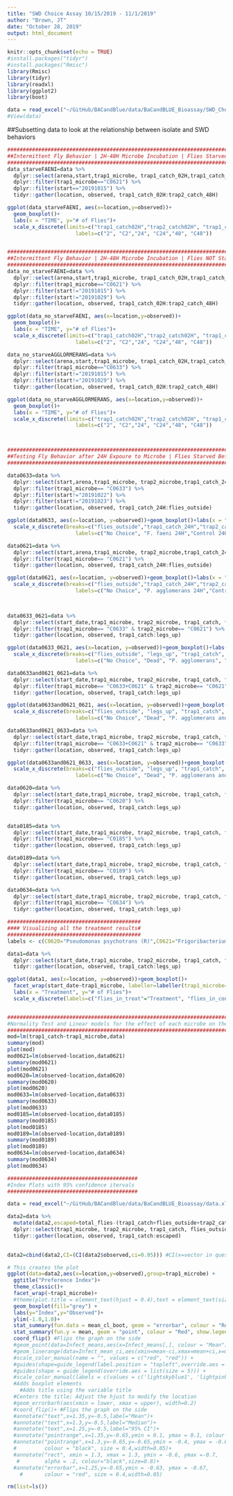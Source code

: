 ```yaml
---
title: "SWD Choice Assay 10/15/2019 - 11/1/2019"
author: "Brown, JT"
date: "October 28, 2019"
output: html_document
---
```


```r
knitr::opts_chunk$set(echo = TRUE)
#install.packages("tidyr")
#install.packages("Rmisc")
library(Rmisc)
library(tidyr)
library(readxl)
library(ggplot2)
library(boot)

data = read_excel("~/GitHub/BACandBlue/data/BaCandBLUE_Bioassay/SWD_ChoiceAssay_USDA_prelim.xlsx")
#View(data)
```

##Subsetting data to look at the relationship between isolate and SWD behaviors
```r
#####################################################################################
##Intermittent Fly Behavior | 2H-48H Microbe Incubation | Flies Starved for 24H    ##
#####################################################################################
data_starveFAENI=data %>% 
  dplyr::select(arena,start,trap1_microbe, trap1_catch_02H,trap1_catch_24H, trap1_catch_48H,trap2_catch_02H,trap2_catch_24H,trap2_catch_48H) %>% 
  dplyr::filter(trap1_microbe=="C0621") %>% 
  dplyr::filter(start=="20191015") %>% 
  tidyr::gather(location, observed, trap1_catch_02H:trap2_catch_48H) 

ggplot(data_starveFAENI, aes(x=location,y=observed))+
  geom_boxplot()+
  labs(x = "TIME", y="# of Flies")+
  scale_x_discrete(limits=c("trap1_catch02H","trap2_catch02H", "trap1_catch_24H", "trap2_catch_24H", "trap1_catch_48H","trap2_catch_48H"),
                      labels=c("2", "C2","24", "C24","48", "C48"))


#####################################################################################
##Intermittent Fly Behavior | 2H-48H Microbe Incubation | Flies NOT Starved        ##
#####################################################################################
data_no_starveFAENI=data %>% 
  dplyr::select(arena,start,trap1_microbe, trap1_catch_02H,trap1_catch_24H, trap1_catch_48H,trap2_catch_02H,trap2_catch_24H,trap2_catch_48H) %>% 
  dplyr::filter(trap1_microbe=="C0621") %>% 
  dplyr::filter(start!="20191015") %>% 
  dplyr::filter(start!="20191029") %>% 
  tidyr::gather(location, observed, trap1_catch_02H:trap2_catch_48H) 

ggplot(data_no_starveFAENI, aes(x=location,y=observed))+
  geom_boxplot()+
  labs(x = "TIME", y="# of Flies")+
  scale_x_discrete(limits=c("trap1_catch02H","trap2_catch02H", "trap1_catch_24H", "trap2_catch_24H", "trap1_catch_48H","trap2_catch_48H"),
                      labels=c("2", "C2","24", "C24","48", "C48"))

data_no_starveAGGLORMERANS=data %>% 
  dplyr::select(arena,start,trap1_microbe, trap1_catch_02H,trap1_catch_24H, trap1_catch_48H,trap2_catch_02H,trap2_catch_24H,trap2_catch_48H) %>% 
  dplyr::filter(trap1_microbe=="C0633") %>% 
  dplyr::filter(start!="20191015") %>% 
  dplyr::filter(start!="20191029") %>% 
  tidyr::gather(location, observed, trap1_catch_02H:trap2_catch_48H) 

ggplot(data_no_starveAGGLORMERANS, aes(x=location,y=observed))+
  geom_boxplot()+
  labs(x = "TIME", y="# of Flies")+
  scale_x_discrete(limits=c("trap1_catch02H","trap2_catch02H", "trap1_catch_24H", "trap2_catch_24H", "trap1_catch_48H","trap2_catch_48H"),
                      labels=c("2", "C2","24", "C24","48", "C48"))



#################################################################################
##Testing Fly Behavior after 24H Expoure to Microbe | Flies Starved Before Assay#
#################################################################################

data0633=data %>% 
  dplyr::select(start,arena,trap1_microbe, trap2_microbe,trap1_catch_24H, trap2_catch_24H,flies_outside) %>% 
  dplyr::filter(trap1_microbe== "C0633") %>% 
  dplyr::filter(start!="20191022") %>% 
  dplyr::filter(start!="20191023") %>% 
  tidyr::gather(location, observed, trap1_catch_24H:flies_outside) 

ggplot(data0633, aes(x=location, y=observed))+geom_boxplot()+labs(x = "Microbe ID", y="# of Flies")+
  scale_x_discrete(breaks=c("flies_outside","trap1_catch_24H","trap2_catch_24H"),
                      labels=c("No Choice", "F. faeni 24H","Control 24H"))

data0621=data %>% 
  dplyr::select(start,arena,trap1_microbe, trap2_microbe,trap1_catch_24H, trap2_catch_24H, flies_outside) %>% 
  dplyr::filter(trap1_microbe== "C0621") %>% 
  tidyr::gather(location, observed, trap1_catch_24H:flies_outside) 

ggplot(data0621, aes(x=location, y=observed))+geom_boxplot()+labs(x = "Microbe ID", y="# of Flies")+
  scale_x_discrete(breaks=c("flies_outside","trap1_catch_24H","trap2_catch_24H"),
                      labels=c("No Choice", "P. agglomerans 24H","Control 24H"))

  
```

```r
data0633_0621=data %>% 
  dplyr::select(start_date,trap1_microbe, trap2_microbe, trap1_catch, flies_outside, trap2_catch,legs_up) %>% 
  dplyr::filter(trap1_microbe== "C0633" & trap2_microbe== "C0621") %>% 
  tidyr::gather(location, observed, trap1_catch:legs_up) 

ggplot(data0633_0621, aes(x=location, y=observed))+geom_boxplot()+labs(x = "Microbe ID", y="# of Flies")+
  scale_x_discrete(breaks=c("flies_outside", "legs_up", "trap1_catch", "trap2_catch"),
                      labels=c("No Choice", "Dead", "P. agglomerans", "F. faeni"))

data0633and0621_0621=data %>% 
  dplyr::select(start_date,trap1_microbe, trap2_microbe, trap1_catch, flies_outside, trap2_catch,legs_up) %>% 
  dplyr::filter(trap1_microbe== "C0633+C0621" & trap2_microbe== "C0621") %>% 
  tidyr::gather(location, observed, trap1_catch:legs_up) 

ggplot(data0633and0621_0621, aes(x=location, y=observed))+geom_boxplot()+labs(x = "Microbe ID", y="# of Flies")+
  scale_x_discrete(breaks=c("flies_outside", "legs_up", "trap1_catch", "trap2_catch"),
                      labels=c("No Choice", "Dead", "P. agglomerans and F. Faeni", "F. faeni"))

data0633and0621_0633=data %>% 
  dplyr::select(start_date,trap1_microbe, trap2_microbe, trap1_catch, flies_outside, trap2_catch,legs_up) %>% 
  dplyr::filter(trap1_microbe== "C0633+C0621" & trap2_microbe== "C0633") %>% 
  tidyr::gather(location, observed, trap1_catch:legs_up) 

ggplot(data0633and0621_0633, aes(x=location, y=observed))+geom_boxplot()+labs(x = "Microbe ID", y="# of Flies")+
  scale_x_discrete(breaks=c("flies_outside", "legs_up", "trap1_catch", "trap2_catch"),
                      labels=c("No Choice", "Dead", "P. agglomerans and F. Faeni", "P. agglomerans"))

data0620=data %>% 
  dplyr::select(start_date,trap1_microbe, trap2_microbe, trap1_catch, flies_outside, trap2_catch,legs_up) %>% 
  dplyr::filter(trap1_microbe== "C0620") %>% 
  tidyr::gather(location, observed, trap1_catch:legs_up)


data0185=data %>% 
  dplyr::select(start_date,trap1_microbe, trap2_microbe, trap1_catch, flies_outside, trap2_catch,legs_up) %>% 
  dplyr::filter(trap1_microbe== "C0185") %>% 
  tidyr::gather(location, observed, trap1_catch:legs_up) 

data0189=data %>% 
  dplyr::select(start_date,trap1_microbe, trap2_microbe, trap1_catch, flies_outside, trap2_catch,legs_up) %>% 
  dplyr::filter(trap1_microbe== "C0189") %>% 
  tidyr::gather(location, observed, trap1_catch:legs_up) 

data0634=data %>% 
  dplyr::select(start_date,trap1_microbe, trap2_microbe, trap1_catch, flies_outside, trap2_catch,legs_up) %>% 
  dplyr::filter(trap1_microbe== "C0634") %>% 
  tidyr::gather(location, observed, trap1_catch:legs_up) 

###########################################
#### Visualizing all the treatment results#
###########################################
labels <- c(C0620="Pseudomonas psychotrans (R)",C0621="Frigoribacterium faeni (R)",C0633="Pantoe agglomerans (A)",C0185="Bacillus subtillis (A)",C0189="Bacillus siamensis (R)",C0634="Enterobacteriaceae spp. (R)")

data1=data %>% 
  dplyr::select(start_date,trap1_microbe, trap2_microbe, trap1_catch, flies_outside, trap2_catch,legs_up) %>% 
  tidyr::gather(location, observed, trap1_catch:legs_up)

ggplot(data1, aes(x=location, y=observed))+geom_boxplot()+
  facet_wrap(start_date~trap1_microbe, labeller=labeller(trap1_microbe=labels))+
  labs(x = "Treatment", y="# of Flies")+
  scale_x_discrete(labels=c("flies_in_treat"="Treatment", "flies_in_control"="Control", "flies_outside"="No Choice"))


##########################################################################################
#Normality Test and Linear models for the effect of each microbe on the flies in treatment
##########################################################################################
mod=lm(trap1_catch~trap1_microbe,data)
summary(mod)
plot(mod)
mod0621=lm(observed~location,data0621)
summary(mod0621)
plot(mod0621)
mod0620=lm(observed~location,data0620)
summary(mod0620)
plot(mod0620)
mod0633=lm(observed~location,data0633)
summary(mod0633)
plot(mod0633)
mod0185=lm(observed~location,data0185)
summary(mod0185)
plot(mod0185)
mod0189=lm(observed~location,data0189)
summary(mod0189)
plot(mod0189)
mod0634=lm(observed~location,data0634)
summary(mod0634)
plot(mod0634)
```

```r
##########################################
#Index Plots with 95% confidence itervals
##########################################

data = read_excel("~/GitHub/BACandBlue/data/BaCandBLUE_Bioassay/data.xlsx")

data2=data %>% 
  mutate(data2,escaped=total_flies-(trap1_catch+flies_outside+trap2_catch+legs_up)) %>% 
  dplyr::select(trap1_microbe, trap2_microbe, trap1_catch, flies_outside, trap2_catch, escaped) %>% 
  tidyr::gather(location, observed, trap1_catch:escaped)
  

data2=cbind(data2,CI=(CI(data2$observed,ci=0.95))) #CI(x=vector in question, ci=interval to be calculated)

# This creates the plot
ggplot(data=data2,aes(x=location,y=observed),group=trap1_microbe) + 
  ggtitle("Preference Index")+
  theme_classic()+
  facet_wrap(~trap1_microbe)+
  #theme(plot.title = element_text(hjust = 0.4),text = element_text(size=20), axis.text.y = element_text(angle=90, hjust=1,color="black"), axis.text.x = element_text(angle=0, hjust=1,color="black"))+ 
  geom_boxplot(fill="grey") + 
  labs(y="Index",y="Observed")+
  ylim(-1.0,1.0)+
  stat_summary(fun.data = mean_cl_boot, geom = "errorbar", colour = "Red",width=.1, show.legend=TRUE)+
  stat_summary(fun.y = mean, geom = "point", colour = "Red", show.legend=TRUE)+
  coord_flip() #Flips the graph on the side
  #geom_point(data=Infect_means,aes(x=Infect_means[,], colour = "Mean"),shape=21, size=2) +
  #geom_linerange(data=Infect_mean_ci,aes(xmin=mean-ci,xmax=mean+ci,x=mean,color="95% CI")) +
  #scale_color_manual(name = "", values = c("red", "red")) +
  #guides(shape=guide_legend(label.position = "topleft",override.aes = list()))+
  #guides(shape = guide_legend(override.aes = list(size = 5))) +
  #scale_color_manual(labels = c(values = c('lightskyblue1', 'lightpink'),'95% CI', 'Mean')) +
  #Adds boxplot elements
    #Adds title using the variable title
  #Centers the title; Adjust the hjust to modify the location
  #geom_errorbarh(aes(xmin = lower, xmax = upper), width=0.2)
  #coord_flip()+ #Flips the graph on the side
  #annotate("text",x=1.35,y=-0.5,label="Mean")+
  #annotate("text",x=1.3,y=-0.5,label="Median")+
  #annotate("text",x=1.25,y=-0.5,label="95% CI")+
  #annotate("pointrange",x=1.35,y=-0.65,ymin = 0.1, ymax = 0.1, colour = "red", size = 0.1)+
  #annotate("pointrange",x=1.3,y=-0.65,y=-0.65,ymin = -0.4, ymax = -0.6,
  #         colour = "black", size = 0.4,width=0.05)+
  #annotate("rect", xmin = 1.3, xmax = 1.3, ymin = -0.6, ymax =-0.7,
   #        alpha = .2, colour="black",size=0.8)+
  #annotate("errorbar",x=1.25,y=-0.65,ymin = -0.63, ymax = -0.67,
    #       colour = "red", size = 0.4,width=0.05)

rm(list=ls())

```
